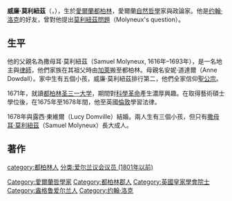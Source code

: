 {{Infobox person
| name        = William Molyneux<br>威廉·莫利紐茲
| image       = William Molyneux - Kneller.jpg
| alt         =
| caption     =
| birth_name  =
| birth_date  = {{Birth date|1656|04|07|df=yes}}
| birth_place = [[都柏林|都柏林]]
| death_date  = {{Death date and age|1698|10|11|1656|04|07|df=yes}}
| death_place = 都柏林
| nationality = 爱尔兰
| other_names =
| occupation  = 国会议员
| known_for   = {{le|Dublin Philosophical Society}}
| awards      = [[皇家学会|皇家学会]]会士
}}
'''威廉·莫利紐茲'''（{{lang-en|William Molyneux}}，{{bd|1656年|4月17日|1698年|10月11日|catIdx=Molyneux, William}}），生於[[愛爾蘭|愛爾蘭]][[都柏林|都柏林]]，愛爾蘭[[自然哲學|自然哲學]]家與政論家。他是[[约翰·洛克|约翰·洛克]]的好友，曾對他提出[[莫利紐茲問題|莫利紐茲問題]]（Molyneux's question）。
==生平==
他的父親名為撒母耳·莫利紐茲（Samuel Molyneux, 1616年–1693年），是一名地主與[[律師|律師]]，他們家族在其祖父時由[[加萊|加萊]]搬至都柏林。母親名安妮·道達爾（Anne Dowdall）。家中生有五個小孩，威廉·莫利紐茲排行第二，他們全家信仰[[聖公宗|聖公宗]]。

1671年，就讀[[都柏林圣三一大学|都柏林圣三一大学]]，期間對[[科學革命|科學革命]]產生濃厚興趣。在取得藝術碩士學位後，在1675年至1678年間，他至英國[[倫敦|倫敦]]學習法律。

1678年與露西·東維爾（Lucy Domville）結婚。兩人生有三個小孩，但只有[[撒母耳·莫利紐茲|撒母耳·莫利紐茲]]（Samuel Molyneux）長大成人。

==著作==
{{Authority control}}
{{DEFAULTSORT:Molyneux, William}}
[[category:都柏林人|category:都柏林人]]
[[Category:愛爾蘭哲學家|Category:愛爾蘭哲學家]]
[[Category:都柏林郡人|Category:都柏林郡人]]
[[Category:英國皇家學會院士|Category:英國皇家學會院士]]
[[分类:爱尔兰议会议员_(1801年以前)|分类:爱尔兰议会议员 (1801年以前)]]
[[Category:盎格鲁爱尔兰人|Category:盎格鲁爱尔兰人]]
[[Category:约翰·洛克|Category:约翰·洛克]]